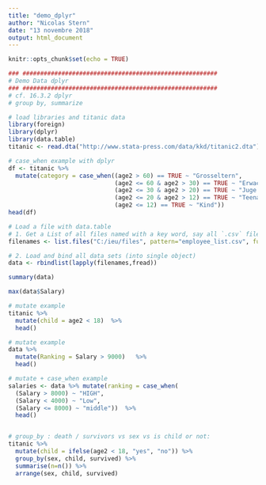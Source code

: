 ```yaml
---
title: "demo_dplyr"
author: "Nicolas Stern"
date: "13 novembre 2018"
output: html_document
---
```


```r
knitr::opts_chunk$set(echo = TRUE)
```

```r
### #######################################################
# Demo Data dplyr
### #######################################################
# cf. 16.3.2 dplyr
# group by, summarize

# load libraries and titanic data
library(foreign)
library(dplyr)
library(data.table)
titanic <- read.dta("http://www.stata-press.com/data/kkd/titanic2.dta")

# case_when example with dplyr
df <- titanic %>% 
  mutate(category = case_when((age2 > 60) == TRUE ~ "Grosseltern",
                              (age2 <= 60 & age2 > 30) == TRUE ~ "Erwachsener",
                              (age2 <= 30 & age2 > 20) == TRUE ~ "Juge Erwachsene",
                              (age2 <= 20 & age2 > 12) == TRUE ~ "Teenager", 
                              (age2 <= 12) == TRUE ~ "Kind"))
head(df)

# Load a file with data.table 
# 1. Get a List of all files named with a key word, say all `.csv` files
filenames <- list.files("C:/ieu/files", pattern="employee_list.csv", full.names=TRUE)

# 2. Load and bind all data sets (into single object)
data <- rbindlist(lapply(filenames,fread))

summary(data)

max(data$Salary)

# mutate example
titanic %>% 
  mutate(child = age2 < 18)  %>% 
  head()

# mutate example
data %>% 
  mutate(Ranking = Salary > 9000)   %>% 
  head()

# mutate + case_when example
salaries <- data %>% mutate(ranking = case_when(
  (Salary > 8000) ~ "HIGH",
  (Salary < 4000) ~ "Low",
  (Salary <= 8000) ~ "middle"))  %>% 
  head()


# group_by : death / survivors vs sex vs is child or not:
titanic %>%
  mutate(child = ifelse(age2 < 18, "yes", "no")) %>%
  group_by(sex, child, survived) %>%
  summarise(n=n()) %>%
  arrange(sex, child, survived)
```
